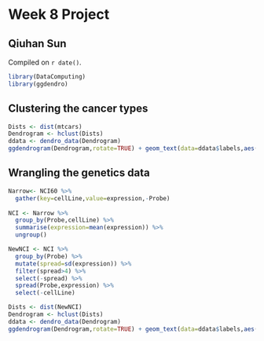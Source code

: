 # Week 8 Project

## Qiuhan Sun

<!-- leave this material as is -->
Compiled on `r date()`.

```r
library(DataComputing)
library(ggdendro)
```
<!-- put your content after this line -->

## Clustering the cancer types
```r
Dists <- dist(mtcars)
Dendrogram <- hclust(Dists)
ddata <- dendro_data(Dendrogram)
ggdendrogram(Dendrogram,rotate=TRUE) + geom_text(data=ddata$labels,aes(x=x,y=y,label=label),vjust=0)
```

## Wrangling the genetics data
```r
Narrow<- NCI60 %>%
  gather(key=cellLine,value=expression,-Probe)
  
NCI <- Narrow %>%
  group_by(Probe,cellLine) %>%
  summarise(expression=mean(expression)) %>%
  ungroup()
```

```r
NewNCI <- NCI %>%
  group_by(Probe) %>%
  mutate(spread=sd(expression)) %>%
  filter(spread>4) %>%
  select(-spread) %>%
  spread(Probe,expression) %>%
  select(-cellLine)
```

```r
Dists <- dist(NewNCI)
Dendrogram <- hclust(Dists)
ddata <- dendro_data(Dendrogram)
ggdendrogram(Dendrogram,rotate=TRUE) + geom_text(data=ddata$labels,aes(x=x,y=y,label=label),vjust=0)
```


